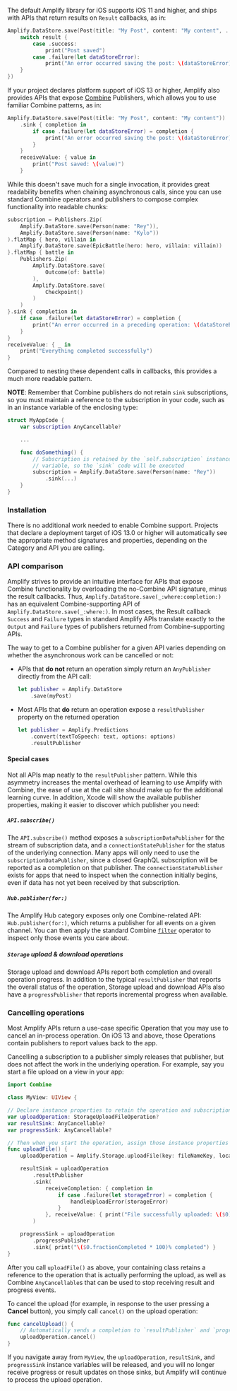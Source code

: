 The default Amplify library for iOS supports iOS 11 and higher, and ships with APIs that return results on `Result` callbacks, as in:

```swift
Amplify.DataStore.save(Post(title: "My Post", content: "My content", ...), completion: { result in
    switch result {
        case .success:
            print("Post saved")
        case .failure(let dataStoreError):
            print("An error occurred saving the post: \(dataStoreError)")
    }
})
```

If your project declares platform support of iOS 13 or higher, Amplify also provides APIs that expose [Combine](https://developer.apple.com/documentation/combine) Publishers, which allows you to use familiar Combine patterns, as in:

```swift
Amplify.DataStore.save(Post(title: "My Post", content: "My content"))
    .sink { completion in
        if case .failure(let dataStoreError) = completion {
            print("An error occurred saving the post: \(dataStoreError)")
        }
    }
    receiveValue: { value in
        print("Post saved: \(value)")
    }
```

While this doesn't save much for a single invocation, it provides great readability benefits when chaining asynchronous calls, since you can use standard Combine operators and publishers to compose complex functionality into readable chunks:

```swift
subscription = Publishers.Zip(
    Amplify.DataStore.save(Person(name: "Rey")),
    Amplify.DataStore.save(Person(name: "Kylo"))
).flatMap { hero, villain in
    Amplify.DataStore.save(EpicBattle(hero: hero, villain: villain))
}.flatMap { battle in
    Publishers.Zip(
        Amplify.DataStore.save(
            Outcome(of: battle)
        ),
        Amplify.DataStore.save(
            Checkpoint()
        )
    )
}.sink { completion in
    if case .failure(let dataStoreError) = completion {
        print("An error occurred in a preceding operation: \(dataStoreError)")
    }
}
receiveValue: { _ in
    print("Everything completed successfully")
}
```

Compared to nesting these dependent calls in callbacks, this provides a much more readable pattern.

**NOTE**: Remember that Combine publishers do not retain `sink` subscriptions, so you must maintain a reference to the subscription in your code, such as in an instance variable of the enclosing type:

```swift
struct MyAppCode {
    var subscription AnyCancellable?

    ...

    func doSomething() {
        // Subscription is retained by the `self.subscription` instance
        // variable, so the `sink` code will be executed
        subscription = Amplify.DataStore.save(Person(name: "Rey"))
            .sink(...)
    }
}
```

### Installation

There is no additional work needed to enable Combine support. Projects that declare a deployment target of iOS 13.0 or higher will automatically see the appropriate method signatures and properties, depending on the Category and API you are calling.

### API comparison

Amplify strives to provide an intuitive interface for APIs that expose Combine functionality by overloading the no-Combine API signature, minus the result callbacks. Thus, `Amplify.DataStore.save(_:where:completion:)` has an equivalent Combine-supporting API of `Amplify.DataStore.save(_:where:)`. In most cases, the Result callback `Success` and `Failure` types in standard Amplify APIs translate exactly to the `Output` and `Failure` types of publishers returned from Combine-supporting APIs.

The way to get to a Combine publisher for a given API varies depending on whether the asynchronous work can be cancelled or not:

- APIs that **do not** return an operation simply return an `AnyPublisher` directly from the API call:

  ```swift
  let publisher = Amplify.DataStore
      .save(myPost)
  ```

- Most APIs that **do** return an operation expose a `resultPublisher` property on the returned operation
  ```swift
  let publisher = Amplify.Predictions
      .convert(textToSpeech: text, options: options)
      .resultPublisher
  ```

#### Special cases

Not all APIs map neatly to the `resultPublisher` pattern. While this asymmetry increases the mental overhead of learning to use Amplify with Combine, the ease of use at the call site should make up for the additional learning curve. In addition, Xcode will show the available publisher properties, making it easier to discover which publisher you need:

 

##### `API.subscribe()`

The `API.subscribe()` method exposes a `subscriptionDataPublisher` for the stream of subscription data, and a `connectionStatePublisher` for the status of the underlying connection. Many apps will only need to use the `subscriptionDataPublisher`, since a closed GraphQL subscription will be reported as a completion on that publisher. The `connectionStatePublisher` exists for apps that need to inspect when the connection initially begins, even if data has not yet been received by that subscription.

##### `Hub.publisher(for:)`

The Amplify Hub category exposes only one Combine-related API: `Hub.publisher(for:)`, which returns a publisher for all events on a given channel. You can then apply the standard Combine [`filter`](<https://developer.apple.com/documentation/combine/anypublisher/filter(_:)>) operator to inspect only those events you care about.

##### `Storage` upload & download operations

Storage upload and download APIs report both completion and overall operation progress. In addition to the typical `resultPublisher` that reports the overall status of the operation, Storage upload and download APIs also have a `progressPublisher` that reports incremental progress when available.

### Cancelling operations

Most Amplify APIs return a use-case specific Operation that you may use to cancel an in-process operation. On iOS 13 and above, those Operations contain publishers to report values back to the app.

Cancelling a subscription to a publisher simply releases that publisher, but does not affect the work in the underlying operation. For example, say you start a file upload on a view in your app:

```swift
import Combine

class MyView: UIView {

// Declare instance properties to retain the operation and subscription cancellables
var uploadOperation: StorageUploadFileOperation?
var resultSink: AnyCancellable?
var progressSink: AnyCancellable?

// Then when you start the operation, assign those instance properties
func uploadFile() {
    uploadOperation = Amplify.Storage.uploadFile(key: fileNameKey, local: filename)

    resultSink = uploadOperation
        .resultPublisher
        .sink(
            receiveCompletion: { completion in
                if case .failure(let storageError) = completion {
                    handleUploadError(storageError)
                }
            }, receiveValue: { print("File successfully uploaded: \($0)") }
        )

    progressSink = uploadOperation
        .progressPublisher
        .sink{ print("\($0.fractionCompleted * 100)% completed") }
}
```

After you call `uploadFile()` as above, your containing class retains a reference to the operation that is actually performing the upload, as well as Combine `AnyCancellable`s that can be used to stop receiving result and progress events.

To cancel the upload (for example, in response to the user pressing a **Cancel** button), you simply call `cancel()` on the upload operation:

```swift
func cancelUpload() {
    // Automatically sends a completion to `resultPublisher` and `progressPublisher`
    uploadOperation.cancel()
}
```

If you navigate away from `MyView`, the `uploadOperation`, `resultSink`, and `progressSink` instance variables will be released, and you will no longer receive progress or result updates on those sinks, but Amplify will continue to process the upload operation.
